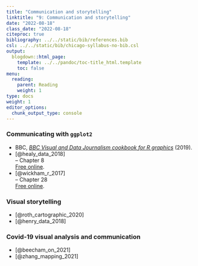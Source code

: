 ```yaml
---
title: "Communication and storytelling"
linktitle: "9: Communication and storytelling"
date: "2022-08-18"
class_date: "2022-08-18"
citeproc: true
bibliography: ../../static/bib/references.bib
csl: ../../static/bib/chicago-syllabus-no-bib.csl
output:
  blogdown::html_page:
    template: ../../pandoc/toc-title_html.template
    toc: false
menu:
  reading:
    parent: Reading
    weight: 1
type: docs
weight: 1
editor_options:
  chunk_output_type: console
---
```



### Communicating with `ggplot2`

- BBC, [*BBC Visual and Data Journalism cookbook for R graphics*](https://bbc.github.io/rcookbook/) (2019).
- [@healy_data_2018]\
-- Chapter 8\
[Free online](https://socviz.co/).
- [@wickham_r_2017]\
-- Chapter 28\
[Free online](https://r4ds.had.co.nz/).

### Visual storytelling

- [@roth_cartographic_2020]
- [@henry_data_2018]

### Covid-19 visual analysis and communication

- [@beecham_on_2021]
- [@zhang_mapping_2021]

